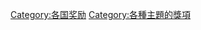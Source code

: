 {{Categories by country|nocat}}

[[Category:各国奖励|Category:各国奖励]]
[[Category:各種主題的獎項|Category:各種主題的獎項]]